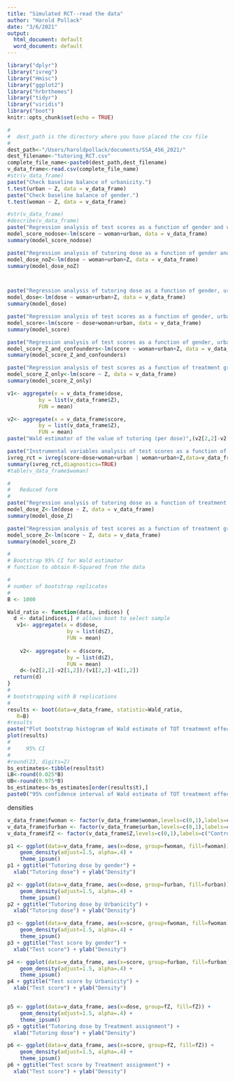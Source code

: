 ```yaml
---
title: "Simulated RCT--read the data"
author: "Harold Pollack"
date: "3/6/2021"
output:
  html_document: default
  word_document: default
---
```



```r
library("dplyr")
library("ivreg")
library("Hmisc")
library("ggplot2")
library("hrbrthemes")
library("tidyr")
library("viridis")
library("boot")
knitr::opts_chunk$set(echo = TRUE)
```



```r
#
#  dest_path is the directory where you have placed the csv file
#
dest_path<-"/Users/haroldpollack/documents/SSA_456_2021/"
dest_filename<-"tutoring_RCT.csv"
complete_file_name<-paste0(dest_path,dest_filename)
v_data_frame<-read.csv(complete_file_name)
#str(v_data_frame)
paste("Check baseline balance of urbanicity.")
t.test(urban ~ Z, data = v_data_frame)
paste("Check baseline balance of gender.")
t.test(woman ~ Z, data = v_data_frame)

#str(v_data_frame)
#describe(v_data_frame)
paste("Regression analysis of test scores as a function of gender and urbanicity alone.")
model_score_nodose<-lm(score ~ woman+urban, data = v_data_frame)
summary(model_score_nodose)

paste("Regression analysis of tutoring dose as a function of gender and urbanicity alone.")
model_dose_noZ<-lm(dose ~ woman+urban+Z, data = v_data_frame)
summary(model_dose_noZ)



paste("Regression analysis of tutoring dose as a function of gender, urbanicity, and treatment group Z.")
model_dose<-lm(dose ~ woman+urban+Z, data = v_data_frame)
summary(model_dose)

paste("Regression analysis of test scores as a function of gender, urbanicity, and tutoring dose.")
model_score<-lm(score ~ dose+woman+urban, data = v_data_frame)
summary(model_score)

paste("Regression analysis of test scores as a function of gender, urbanicity, and treatment group Z.")
model_score_Z_and_confounders<-lm(score ~ woman+urban+Z, data = v_data_frame)
summary(model_score_Z_and_confounders)

paste("Regression analysis of test scores as a function of treatment group Z alone.")
model_score_Z_only<-lm(score ~ Z, data = v_data_frame)
summary(model_score_Z_only)

v1<- aggregate(x = v_data_frame$dose,    
          by = list(v_data_frame$Z),        
          FUN = mean)    

v2<- aggregate(x = v_data_frame$score,     
          by = list(v_data_frame$Z),  
          FUN = mean)                 
paste("Wald estimator of the value of tutoring (per dose)",(v2[2,2]-v2[1,2])/(v1[2,2]-v1[1,2]))

paste("Instrumental variables analysis of test scores as a function of gender, urbanicity, and tutoring dose.")
ivreg_rct = ivreg(score~dose+woman+urban | woman+urban+Z,data=v_data_frame)
summary(ivreg_rct,diagnostics=TRUE)
#table(v_data_frame$woman)

#
#   Reduced form
#
paste("Regression analysis of tutoring dose as a function of treatment group Z.")
model_dose_Z<-lm(dose ~ Z, data = v_data_frame)
summary(model_dose_Z)

paste("Regression analysis of test scores as a function of treatment group Z.")
model_score_Z<-lm(score ~ Z, data = v_data_frame)
summary(model_score_Z)

#
# Bootstrap 95% CI for Wald estimator
# function to obtain R-Squared from the data

#
# number of bootstrap replicates
#
B <- 1000

Wald_ratio <- function(data, indices) {
  d <- data[indices,] # allows boot to select sample
   v1<- aggregate(x = d$dose,    
                   by = list(d$Z),        
                   FUN = mean)    
    
    v2<- aggregate(x = d$score,     
                   by = list(d$Z),  
                   FUN = mean)   
    d<-(v2[2,2]-v2[1,2])/(v1[2,2]-v1[1,2])
  return(d)
}
#
# bootstrapping with B replications
#
results <- boot(data=v_data_frame, statistic=Wald_ratio,
   R=B)
#results
paste("Plot bootstrap histogram of Wald estimate of TOT treatment effect and qplot to test normality.") 
plot(results)
#
#     95% CI
#
#round(23, digits=2)
bs_estimates<-tibble(results$t)
LB<-round(0.025*B)
UB<-round(0.975*B)
bs_estimates<-bs_estimates[order(results$t),]
paste0("95% confidence interval of Wald estimate of TOT treatment effect: (", round(bs_estimates[LB,],digits=2)," , ",round(bs_estimates[UB,],digits=2),")") 

```

densities

```r
v_data_frame$fwoman <- factor(v_data_frame$woman,levels=c(0,1),labels=c("other","women"))
v_data_frame$furban <- factor(v_data_frame$urban,levels=c(0,1),labels=c("other","urban"))
v_data_frame$fZ <- factor(v_data_frame$Z,levels=c(0,1),labels=c("Control","Treatment"))

p1 <- ggplot(data=v_data_frame, aes(x=dose, group=fwoman, fill=fwoman)) +
    geom_density(adjust=1.5, alpha=.4) +
    theme_ipsum()
p1 + ggtitle("Tutoring dose by gender") +
  xlab("Tutoring dose") + ylab("Density")

p2 <- ggplot(data=v_data_frame, aes(x=dose, group=furban, fill=furban)) +
    geom_density(adjust=1.5, alpha=.4) +
    theme_ipsum()
p2 + ggtitle("Tutoring dose by Urbanicity") +
  xlab("Tutoring dose") + ylab("Density")

p3 <- ggplot(data=v_data_frame, aes(x=score, group=fwoman, fill=fwoman)) +
    geom_density(adjust=1.5, alpha=.4) +
    theme_ipsum()
p3 + ggtitle("Test score by gender") +
  xlab("Test score") + ylab("Density")

p4 <- ggplot(data=v_data_frame, aes(x=score, group=furban, fill=furban)) +
    geom_density(adjust=1.5, alpha=.4) +
    theme_ipsum()
p4 + ggtitle("Test score by Urbanicity") +
  xlab("Test score") + ylab("Density")


p5 <- ggplot(data=v_data_frame, aes(x=dose, group=fZ, fill=fZ)) +
    geom_density(adjust=1.5, alpha=.4) +
    theme_ipsum()
p5 + ggtitle("Tutoring dose by Treatment assignment") +
  xlab("Tutoring dose") + ylab("Density")

p6 <- ggplot(data=v_data_frame, aes(x=score, group=fZ, fill=fZ)) +
    geom_density(adjust=1.5, alpha=.4) +
    theme_ipsum()
p6 + ggtitle("Test score by Treatment assignment") +
  xlab("Test score") + ylab("Density")




```